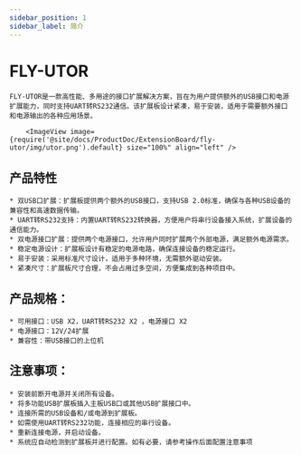 ```yaml
---
sidebar_position: 1
sidebar_label: 简介
---
```




# FLY-UTOR

    FLY-UTOR是一款高性能、多用途的接口扩展解决方案，旨在为用户提供额外的USB接口和电源扩展能力，同时支持UART转RS232通信。该扩展板设计紧凑，易于安装，适用于需要额外接口和电源输出的各种应用场景。

        <ImageView image={require('@site/docs/ProductDoc/ExtensionBoard/fly-utor/img/utor.png').default} size="100%" align="left" />


## 产品特性

    * 双USB口扩展：扩展板提供两个额外的USB接口，支持USB 2.0标准，确保与各种USB设备的兼容性和高速数据传输。
    * UART转RS232支持：内置UART转RS232转换器，方便用户将串行设备接入系统，扩展设备的通信能力。
    * 双电源接口扩展：提供两个电源接口，允许用户同时扩展两个外部电源，满足额外电源需求。
    * 稳定电源设计：扩展板设计有稳定的电源电路，确保连接设备的稳定运行。
    * 易于安装：采用标准尺寸设计，适用于多种环境，无需额外驱动安装。
    * 紧凑尺寸：扩展板尺寸合理，不会占用过多空间，方便集成到各种项目中。

## 产品规格：

    * 可用接口：USB X2，UART转RS232 X2 ，电源接口 X2
    * 电源接口：12V/24扩展
    * 兼容性：带USB接口的上位机

## 注意事项：

    * 安装前断开电源并关闭所有设备。
    * 将多功能USB扩展板插入主板USB口或其他USB扩展接口中。
    * 连接所需的USB设备和/或电源到扩展板。
    * 如需使用UART转RS232功能，连接相应的串行设备。
    * 重新连接电源，并启动设备。
    * 系统应自动检测到扩展板并进行配置。如有必要，请参考操作后面配置注意事项
